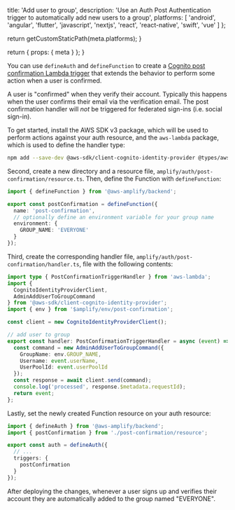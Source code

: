 
  title: 'Add user to group',
  description:
    'Use an Auth Post Authentication trigger to automatically add new users to a group',
  platforms: [
    'android',
    'angular',
    'flutter',
    'javascript',
    'nextjs',
    'react',
    'react-native',
    'swift',
    'vue'
  ]
};

  return getCustomStaticPath(meta.platforms);
}

  return {
    props: {
      meta
    }
  };
}

You can use `defineAuth` and `defineFunction` to create a [Cognito post confirmation Lambda trigger](https://docs.aws.amazon.com/cognito/latest/developerguide/user-pool-lambda-post-confirmation.html) that extends the behavior to perform some action when a user is confirmed.

<Callout info>

A user is "confirmed" when they verify their account. Typically this happens when the user confirms their email via the verification email. The post confirmation handler will _not_ be triggered for federated sign-ins (i.e. social sign-in).

</Callout>

To get started, install the AWS SDK v3 package, which will be used to perform actions against your auth resource, and the `aws-lambda` package, which is used to define the handler type:

```bash title="Terminal"
npm add --save-dev @aws-sdk/client-cognito-identity-provider @types/aws-lambda
```

Second, create a new directory and a resource file, `amplify/auth/post-confirmation/resource.ts`. Then, define the Function with `defineFunction`:

```ts title="amplify/auth/post-confirmation/resource.ts"
import { defineFunction } from '@aws-amplify/backend';

export const postConfirmation = defineFunction({
  name: 'post-confirmation',
  // optionally define an environment variable for your group name
  environment: {
    GROUP_NAME: 'EVERYONE'
  }
});
```

Third, create the corresponding handler file, `amplify/auth/post-confirmation/handler.ts`, file with the following contents:

```ts title="amplify/auth/post-confirmation/handler.ts"
import type { PostConfirmationTriggerHandler } from 'aws-lambda';
import {
  CognitoIdentityProviderClient,
  AdminAddUserToGroupCommand
} from '@aws-sdk/client-cognito-identity-provider';
import { env } from '$amplify/env/post-confirmation';

const client = new CognitoIdentityProviderClient();

// add user to group
export const handler: PostConfirmationTriggerHandler = async (event) => {
  const command = new AdminAddUserToGroupCommand({
    GroupName: env.GROUP_NAME,
    Username: event.userName,
    UserPoolId: event.userPoolId
  });
  const response = await client.send(command);
  console.log('processed', response.$metadata.requestId);
  return event;
};
```

Lastly, set the newly created Function resource on your auth resource:

```ts title="amplify/auth/resource.ts"
import { defineAuth } from '@aws-amplify/backend';
import { postConfirmation } from './post-confirmation/resource';

export const auth = defineAuth({
  // ...
  triggers: {
    postConfirmation
  }
});
```

After deploying the changes, whenever a user signs up and verifies their account they are automatically added to the group named "EVERYONE".
